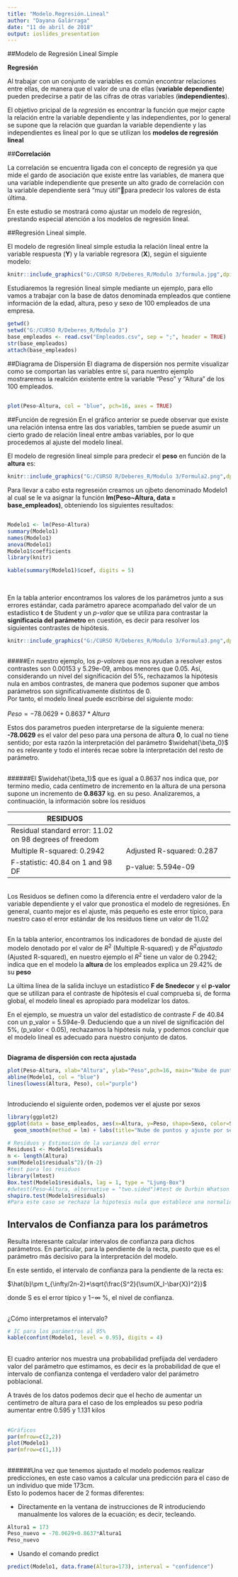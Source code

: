 ```yaml
---
title: "Modelo.Regresión.Lineal"
author: "Dayana Galárraga"
date: "11 de abril de 2018"
output: ioslides_presentation
---
```


##Modelo de Regresión Lineal Simple 

**Regresión**

Al trabajar con un conjunto de variables es común encontrar relaciones entre ellas, de manera que el valor de una de ellas (**variable dependiente**) pueden predecirse a patir de las cifras de otras variables (**independientes**).

El objetivo pricipal de la *regresión* es encontrar la función que mejor capte la relación entre la variable dependiente y las independientes, por lo general se supone que la relación que guardan la variable dependiente y las independientes es lineal por lo que se utilizan los **modelos de regresión lineal**

##**Correlación**

La correlación se encuentra ligada con el concepto de regresión ya que mide el gardo de asociación que existe entre las variables, de manera que una variable independiente que presente un alto grado de correlación con la variable dependiente será "muy útil"para predecir los valores de ésta última.

En este estudio se mostrará como ajustar un modelo de regresión, prestando especial atención a los modelos de regresión lineal. 

##Regresión Lineal simple.

El modelo de regresión lineal simple estudia la relación lineal entre la variable respuesta (**Y**) y la variable regresora (**X**), según el siguiente modelo:

```r
knitr::include_graphics("G:/CURSO R/Deberes_R/Modulo 3/formula.jpg",dpi = 0.1 )
```

Estudiaremos la regresión lineal simple mediante un ejemplo, para ello vamos a trabajar con la base de datos denominada empleados que contiene información de la edad, altura, peso y sexo de 100 empleados de una empresa.

```r
getwd()
setwd("G:/CURSO R/Deberes_R/Modulo 3")
base_empleados <- read.csv("Empleados.csv", sep = ";", header = TRUE)
str(base_empleados)
attach(base_empleados)
```

##Diagrama de Dispersión
El diagrama de dispersión nos permite visualizar como se comportan las variables entre sí, para nuentro ejemplo mostraremos la realción existente entre la variable "Peso" y "Altura" de los 100 empleados.

##
```r
plot(Peso~Altura, col = "blue", pch=16, axes = TRUE)
```

##Función de regresión
En el gráfico anterior se puede observar que existe una relación intensa entre las dos variables, tambien se puede asumir un cierto grado de relación lineal entre ambas variables, por lo que procedemos al ajuste del modelo lineal.

El modelo de regresión lineal simple para predecir el **peso** en función de la **altura** es:

```r
knitr::include_graphics("G:/CURSO R/Deberes_R/Modulo 3/Formula2.png",dpi = 0.1 )
```

Para llevar a cabo esta regreseión creamos un ojbeto denominado Modelo1 al cual se le va asignar la función **lm(Peso~Altura, data = base_empleados)**, obteniendo los siguientes resultados:

##
```r
Modelo1 <- lm(Peso~Altura)
summary(Modelo1)
names(Modelo1)
anova(Modelo1)
Modelo1$coefficients
library(knitr)
```
```r
kable(summary(Modelo1)$coef, digits = 5)
```

<br>

En la tabla anterior encontramos los valores de los parámetros junto a sus errores estándar, cada parámetro aparece acompañado del valor de un estadístico **t** de Student y un *p-valor* que se utiliza para contrastar la **significacia del parámetro** en cuestión, es decir para resolver los siguientes contrastes de hipótesis.

```r
knitr::include_graphics("G:/CURSO R/Deberes_R/Modulo 3/Formula3.png",dpi = 0.1 )
```

##
#####En nuestro ejemplo, los *p-valores* que nos ayudan a resolver estos contrastes son 0.00153 y 5.29e-09, ambos menores que 0.05. Así, considerando un nivel del significación del 5%, rechazamos la hipótesis nula en ambos contrastes, de manera que podemos suponer que ambos parámetros son  significativamente distintos de 0.
<br>
Por tanto, el modelo lineal puede escribirse del siguiente modo:
<br>                        
$Peso = -78.0629 + 0.8637*Altura$

Estos dos parametros pueden interpretarse de la siguiente menera: **-78.0629** es el valor del peso para una persona de altura **0**, lo cual no tiene sentido; por esta razón la interpretación del parámetro $\widehat{\beta_0}$ no es relevante y todo el interés recae sobre la interpretación del resto de parámetro.

##
######El $\widehat{\beta_1}$ que es igual a 0.8637 nos indica que, por termino medio, cada centímetro de incremento en la altura de una persona supone un incremento de **0.8637** kg. en su peso.
Analizaremos, a continuación, la información sobre los residuos

| RESIDUOS                              | 
----------------------------------------|-------------------------------------
| Residual standard error: 11.02 on 98 degrees of freedom |
| Multiple R-squared:  0.2942 | Adjusted R-squared:  0.287 |
| F-statistic: 40.84 on 1 and 98 DF| p-value: 5.594e-09 |
<br>
Los Residuos se definen como la diferencia entre el verdadero valor de la variable dependiente y el valor que pronostica el modelo de regresiónes. En general, cuanto mejor es el ajuste, más pequeño es este error típico, para nuestro caso el error estándar de los residuos tiene un valor de 11.02

##
En la tabla anterior, encontramos los indicadores de bondad de ajuste del modelo denotado por el valor de $R^2$ (Multiple R-squared) y de $R^2ajustado$ (Ajusted R-squared), en nuestro ejemplo el $R^2$ tiene un valor de 0.2942; indica que en el modelo la **altura **de los empleados explica un 29.42% de su **peso** 

La última línea de la salida incluye un estadístico **F de Snedecor** y el **p-valor** que se utilizan para el contraste de hipótesis el cual comprueba si, de forma global, el modelo lineal es apropiado para modelizar los datos.

En el ejemplo, se muestra un valor del estadístico de contraste *F* de 40.84  con un  p_valor = 5.594e-9. Deduciendo que a un nivel de significación del  5%, (p_valor < 0.05), rechazamos la hipótesis nula, y podemos concluir que el modelo lineal es adecuado para nuestro conjunto de datos.

##
**Diagrama de dispersión con recta ajustada**

```r
plot(Peso~Altura, xlab="Altura", ylab="Peso",pch=16, main="Nube de puntos y ajuste")
abline(Modelo1, col = "blue")
lines(lowess(Altura, Peso), col="purple")
```

##
Introduciendo el siguiente orden, podemos ver el ajuste por sexos
```r
library(ggplot2)
ggplot(data = base_empleados, aes(x=Altura, y=Peso, shape=Sexo, color=Sexo)) + geom_point() +
  geom_smooth(method = lm) + labs(title="Nube de puntos y ajuste por sexo\n") + theme(plot.title = element_text(hjust = 0.5))
```

```r
# Residuos y Estimación de la varianza del error
Residuos1 <- Modelo1$residuals
n <- length(Altura)
sum(Modelo1$residuals^2)/(n-2)
#test para los residuos 
library(lmtest)
Box.test(Modelo1$residuals, lag = 1, type = "Ljung-Box")
#dwtest(Peso~Altura, alternative = "two.sided")#test de Durbin Whatson
shapiro.test(Modelo1$residuals)
#Para este caso se rechaza la hipotesis nula que establece una normalidad en los residuos 
```

## Intervalos de Confianza para los parámetros
Resulta interesante calcular intervalos de confianza para dichos parámetros. En particular, para la pendiente de la recta, puesto que es el parámetro más decisivo para la interpretación del modelo.

En este sentido, el intervalo de confianza  para la pendiente de la recta es:

$\hat{b}\pm t_{\infty/2n-2}*\sqrt{\frac{S^2}{\sum(X_I-\bar{X})^2}}$

donde S es el error típico y 1$-\infty$ %, el nivel de confianza.

##
¿Cómo interpretamos el intervalo?
```r
# IC para los parámetros al 95%
kable(confint(Modelo1, level = 0.95), digits = 4)
```

<br>
El cuadro anterior nos muestra una probabilidad prefijada del verdadero valor del parámetro que estimamos, es decir es la probabilidad de que el intervalo de confianza contenga el verdadero valor del parámetro poblacional.

A través de los datos podemos decir que el hecho de aumentar un centimetro de altura para el caso de los empleados su peso podria aumentar entre 0.595 y 1.131 kilos 

##
```r
#Gráficos
par(mfrow=c(2,2))
plot(Modelo1)
par(mfrow=c(1,1))
```

##
######Una vez que tenemos ajustado el modelo podemos realizar predicciones, en este caso vamos a calcular una predicción para el caso de un individuo que mide 173cm.
<br>
Esto lo podemos hacer de 2 formas diferentes:

+ Directamente en la ventana de instrucciones de R introduciendo manualmente los valores de la ecuación; es decir, tecleando.
```r
Altura1 = 173
Peso_nuevo = -78.0629+0.8637*Altura1
Peso_nuevo 
```
+ Usando el comando predict
```r
predict(Modelo1, data.frame(Altura=173), interval = "confidence")
```
